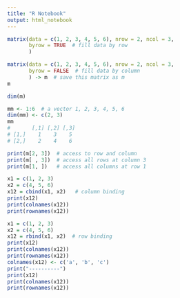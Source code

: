 ```yaml
---
title: "R Notebook"
output: html_notebook
---
```

<!-- At console: ?matrix -->
```r
matrix(data = c(1, 2, 3, 4, 5, 6), nrow = 2, ncol = 3, 
       byrow = TRUE  # fill data by row
       )
```
```r
matrix(data = c(1, 2, 3, 4, 5, 6), nrow = 2, ncol = 3, 
       byrow = FALSE  # fill data by column
       ) -> m  # save this matrix as m
m
```
```r
dim(m)
```
```r
mm <- 1:6  # a vector 1, 2, 3, 4, 5, 6
dim(mm) <- c(2, 3)
mm
#       [,1] [,2] [,3]
# [1,]    1    3    5
# [2,]    2    4    6
```

```r
print(m[2, 3])  # access to row and column
print(m[ , 3])  # access all rows at column 3
print(m[1, ])   # access all columns at row 1
```
<!-- Create matrix from vectors -->
```r
x1 = c(1, 2, 3)
x2 = c(4, 5, 6)
x12 = cbind(x1, x2)   # column binding
print(x12)
print(colnames(x12))
print(rownames(x12))
```

```r
x1 = c(1, 2, 3)
x2 = c(4, 5, 6)
x12 = rbind(x1, x2)  # row binding
print(x12)
print(colnames(x12))
print(rownames(x12))
colnames(x12) <- c('a', 'b', 'c')
print("----------")
print(x12)
print(colnames(x12))
print(rownames(x12))
```
